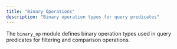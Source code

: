 ```yaml
---
title: "Binary Operations"
description: "Binary operation types for query predicates"
---
```


The `binary_op` module defines binary operation types used in query predicates for filtering and comparison operations.